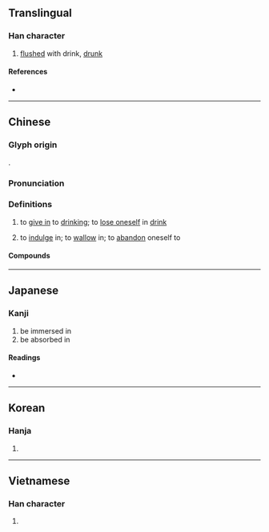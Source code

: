 {{character info}}
==Translingual==

===Han character===
{{Han char|rn=85|rad=水|as=09|sn=12|four=31160|canj=EMWL|ids=⿰氵面}}

# [[flushed]] with drink, [[drunk]]

====References====
* {{Han ref|kx=0636.260|dkj=17826|dj=1043.240|hdz=31672.030|uh=6E4E|ud=28238|bh=B542|bd=46402}}

----

==Chinese==
{{zh-forms|alt=䤄,𩈳,𨟺,沔}}

===Glyph origin===
{{Han etym}}
{{Han compound|水|alt1=氵|面|c1=s|c2=p|t1=water|ls=psc}}.

===Pronunciation===
{{zh-pron
|m=miǎn
|c=min5
|h=pfs=
|md=
|mn=bián/biān/bín
|w=
|mc=y
|oc=y
|cat=v
}}

===Definitions===
{{zh-hanzi}}

# {{lb|zh|literary}}  to [[give in]] to [[drink]]ing; to [[lose oneself]] in [[drink]]
# {{lb|zh|literary}} to [[indulge]] in; to [[wallow]] in; to [[abandon]] oneself to

====Compounds====
{{zh-der|沉湎|沉湎淫逸|流湎|玄石沉湎|湎湎紛紛|荒湎|耽湎|湎湎}}

----

==Japanese==

===Kanji===
{{ja-kanji|grade=|rs=水09}}

# be immersed in
# be absorbed in

====Readings====
* {{ja-readings
|goon=めん
|kanon=べん
|kun=おぼ-れる, しず-む
}}

----

==Korean==

===Hanja===
{{ko-hanja|hangeul=면|eumhun=|rv=myeon|mr=myŏn|y=myen}}

# {{rfdef|ko|sort=水09}}

----

==Vietnamese==

===Han character===
{{vi-readings|reading=giờn|rs=水09}}

# {{rfdef|vi|sort=水09}}